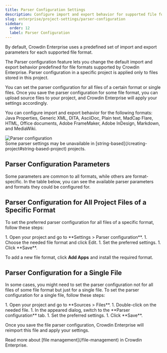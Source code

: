 ```yaml
---
title: Parser Configuration Settings
description: Configure import and export behavior for supported file formats
slug: enterprise/project-settings/parser-configuration
sidebar:
  order: 12
  label: Parser Configuration
---
```



By default, Crowdin Enterprise uses a predefined set of import and export parameters for each supported file format.

The Parser configuration feature lets you change the default import and export behavior predefined for file formats supported by Crowdin Enterprise. Parser configuration in a specific project is applied only to files stored in this project.

You can set the parser configuration for all files of a certain format or single files. Once you save the parser configuration for some file format, you can upload source files to your project, and Crowdin Enterprise will apply your settings accordingly.

You can configure import and export behavior for the following formats: Java Properties, Generic XML, DITA, AsciiDoc, Plain text, MadCap Flare, HTML, Office documents, Adobe FrameMaker, Adobe InDesign, Markdown, and MediaWiki.

<Image src={parsersConfiguration} alt="Parser configuration" />

<Aside type="caution">
  Some parser settings may be unavailable in [string-based](/creating-project#string-based-project) projects.
</Aside>

## Parser Configuration Parameters

Some parameters are common to all formats, while others are format-specific. In the table below, you can see the available parser parameters and formats they could be configured for.

<Include file="parser-configuration-parameters.mdx" />

## Parser Configuration for All Project Files of a Specific Format

To set the preferred parser configuration for all files of a specific format, follow these steps:

<Steps>
  1. Open your project and go to **Settings > Parser configuration**.
  1. Choose the needed file format and click Edit.
  1. Set the preferred settings.
  1. Click **Save**.
</Steps>

To add a new file format, click **Add Apps** and install the required format.

## Parser Configuration for a Single File

In some cases, you might need to set the parser configuration not for all files of some file format but just for a single file. To set the parser configuration for a single file, follow these steps:

<Steps>
  1. Open your project and go to **Sources > Files**.
  1. Double-click on the needed file.
  1. In the appeared dialog, switch to the **Parser configuration** tab.
  1. Set the preferred settings.
  1. Click **Save**.
</Steps>

Once you save the file parser configuration, Crowdin Enterprise will reimport this file and apply your settings.

<ReadMore>
  Read more about [file management](/file-management) in Crowdin Enterprise.
</ReadMore>
